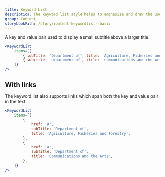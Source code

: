 ```yaml
---
title: Keyword List
description: The keyword list style helps to emphasise and draw the user's eye to phrases that are repeated in a list.
group: Content
storybookPath: /story/content-keywordlist--basic
---
```


A key and value pair used to display a small subtitle above a larger title.

```jsx live
<KeywordList
	items={[
		{ subTitle: 'Department of', title: 'Agriculture, Fisheries and Forestry' },
		{ subTitle: 'Department of', title: 'Communications and the Arts' },
	]}
/>
```

## With links

The keyword list also supports links which span both the key and value pair in the text.

```jsx live
<KeywordList
	items={[
		{
			href: '#',
			subTitle: 'Department of',
			title: 'Agriculture, Fisheries and Forestry',
		},
		{
			href: '#',
			subTitle: 'Department of',
			title: 'Communications and the Arts',
		},
	]}
/>
```
